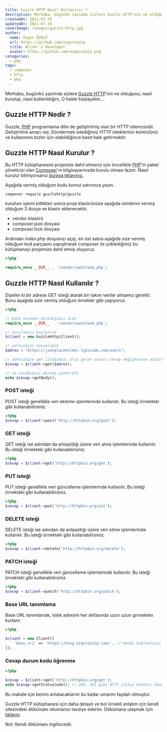 ```yaml
---
title: Guzzle HTTP Nasıl Kullanılır ?
description: Merhaba, bugünkü yazımda sizlere Guzzle HTTP'nin ne olduğunu, nasıl kurulup, nasıl kullanıldığını, O halde başlayalım...
createdAt: 2021-07-19
updatedAt: 2021-07-19
coverImage: /images/guzzle-http.jpg
author:
  name: Özgür ÖZALP
  url: https://github.com/ozgurozalp
  title: Writer & Developer
  avatar: https://github.com/ozgurozalp.png
categories:
  - php
tags:
  - composer
  - http
  - php
---
```


Merhaba, bugünkü yazımda sizlere [Guzzle HTTP](https://github.com/guzzle/guzzle)'nin ne olduğunu, nasıl kurulup, nasıl kullanıldığını, O halde başlayalım...

## Guzzle HTTP Nedir ?

Guzzle, [PHP](https://blog.ozgurozalp.com/kategori/php/ "PHP") programlama dilin de geliştirilmiş olan bir HTTP istemcisidir. Geliştirilme amacı ise; Göndermek istediğimiz HTTP isteklerinin kontrolünü ve kullanımını bizler için olabildiğince basit hale getirmektir.

## Guzzle HTTP Nasıl Kurulur ?

Bu HTTP kütüphanesini projenize dahil etmeniz için öncellikle [PHP](https://blog.ozgurozalp.com/kategori/php/ "PHP")'in paket yöneticisi olan [Composer](https://getcomposer.org/)'ın bilgisayarınızda kurulu olması lazım. Nasıl kurulur bilmiyorsanız [buraya tıklayınız.](https://www.youtube.com/watch?v=wmqB20fnfho "https://www.youtube.com/watch?v=wmqB20fnfho")

Aşağıda vermiş olduğum kodu komut satırınıza yazın.

```shell
composer require guzzlehttp/guzzle
```

kurulum işlemi bittikten sonra proje klasörünüze aşağıda isimlerini vermiş olduğum 3 dosya ve klasör eklenecektir.

- vendor klasörü
- composer.json dosyası
- composer.lock dosyası

Ardından index.php dosyanızı açıp, en üst satıra aşağıda size vermiş olduğum kod parçasını yapıştırarak composer ile yüklediğimiz bu kütüphaneyi projemize dahil etmiş oluyoruz.

```php
<?php

require_once __DIR__ . '/vendor/autoload.php';
```

## Guzzle HTTP Nasıl Kullanılır ?

Diyelim ki bir adrese GET isteği atarak bir takım veriler almamız gerekti. Bunu aşağıda size vermiş olduğum örnekler gibi yapıyoruz.

```php
<?php

// Daha önceden eklediğimiz alan
require_once __DIR__ . '/vendor/autoload.php';

// Sınıfımızı başlattık
$client = new GuzzleHttp\Client();

// adresimizi tanımladık
$adres = "https://jsonplaceholder.typicode.com/users";

// adresimize get isteğimizi atıp gelen sonucu cevap değişkenine atadık
$cevap = $client->get($adres);

// ve cevabımızı ekrana yazdırdık
echo $cevap->getBody();

```

### POST isteği

POST isteği genellikle veri ekleme işlemlerinde kullanılır. Bu isteği örnekteki gibi kullanabilirsiniz.

```php
<?php
$cevap = $client->post('http://httpbin.org/post');
```

### GET isteği

GET isteği ise adından da anlaşıldığı üzere veri alma işlemlerinde kullanılır. Bu isteği örnekteki gibi kullanabilirsiniz.

```php
<?php
$cevap = $client->get('http://httpbin.org/get');
```

### PUT isteği

PUT isteği genellikle veri güncelleme işlemlerinde kullanılır. Bu isteği örnekteki gibi kullanabilirsiniz.

```php
<?php
$cevap = $client->put('http://httpbin.org/put');
```

### DELETE isteği

DELETE isteği ise adından da anlaşıldığı üzere veri silme işlemlerinde kullanılır. Bu isteği örnekteki gibi kullanabilirsiniz.

```php
<?php
$cevap = $client->delete('http://httpbin.org/delete');
```

### PATCH isteği

PATCH isteği genellikle veri güncelleme işlemlerinde kullanılır. Bu isteği örnekteki gibi kullanabilirsiniz.

```php
<?php
$cevap = $client->patch('http://httpbin.org/patch');
```

### Base URL tanımlama

Base URL tanımlamak, istek adresini her defasında uzun uzun girmekten kurtarır.

```php
<?php

$client = new Client([
    'base_uri' => 'https://blog.ozgurozalp.com/', // Kendi bağlantınız ile değiştirin
]);
```

### Cevap durum kodu öğrenme

```php
<?php

$cevap = $client->get('http://httpbin.org/get');
echo $cevap->getStatusCode(); // 200, 201 gibi HTTP status kodları döner
```

Bu makale için benim anlatacaklarım bu kadar umarım faydalı olmuştur.

Guzzle HTTP kütüphanesi için daha detaylı ve bol örnekli anlatım için kendi sitesindeki dökümanı okumanızı tavsiye ederim. Dökümana ulaşmak için [tıklayın](https://docs.guzzlephp.org/en/stable/index.html "https://docs.guzzlephp.org/en/stable/index.html").

Not: Kendi dökümanı ingilizcedir.

